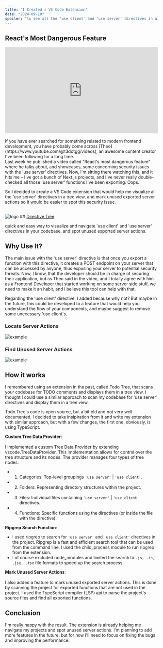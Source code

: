 ```yaml
---
title: "I Created a VS Code Extension"
date: "2024-09-10"
spoiler: "to see all the 'use client' and 'use server' directives in a tree view, and spot unused exported server actions"
---
```



## React's Most Dangerous Feature

<div style="position: relative; padding-bottom: 56.25%; height: 0; overflow: hidden;">
  <iframe
    style="position: absolute; top: 0; left: 0; width: 100%; height: 100%;"
    src="https://www.youtube.com/embed/yUm-ET8w_28"
    title="React's Most Dangerous Feature"
    frameborder="0"
    allow="accelerometer; autoplay; clipboard-write; encrypted-media; gyroscope; picture-in-picture"
    allowfullscreen>
  </iframe>
</div>
<br />
If you have ever searched for something related to modern frontend development,
you have probably come across [Theo](https://www.youtube.com/@t3dotgg/videos),
an awesome content creator I've been following for a long time. <br /> Last week
he published a video called "React's most dangerous feature" where he talks
about, and showcases, some concerning security issues with the 'use server'
directives. Now, I'm sitting there watching this, and it hits me – I've got a
bunch of Next.js projects, and I've never really double-checked all those 'use
server' functions I've been exporting. Oops.

So I decided to create a VS Code extension that would help me visualize all the 'use server' directives in a tree view, and mark unused exported server actions so it would be easier to spot this security issue.

<br/>
<div class="flex justify-center gap-4 items-center">
<Image src="https://raw.githubusercontent.com/shakedhagag/directive-tree/main/resources/icon.png" alt="logo" width={200} height={200}/>
<span>
## <a href='https://marketplace.visualstudio.com/items?itemName=shagag.directive-tree'>Directive Tree</a>

quick and easy way to visualize and navigate 'use client' and 'use server' directives in your codebase, and spot unused exported server actions.

</span>
</div>

## Why Use It?

The main issue with the 'use server' directive is that once you export a function with this directive, it creates a POST endpoint on your server that can be accessed by anyone, thus exposing your server to potential security threats.
Now, I know, that the developer should be in charge of securing their application, but as Theo said in the video, and I totally agree with him as a Frontend Developer that started working on some server side stuff, we need to make it an habit, and I believe this tool can help with that.

Regarding the 'use client' directive, I added because why not? But maybe in the future, this could be developed to a feature that would help you understand the flow of your components, and maybe suggest to remove some unecessary 'use client's.

### Locate Server Actions

<Image
  src="https://raw.githubusercontent.com/shakedhagag/directive-tree/main/resources/example.png"
  alt="example"
  width={300}
  height={300}
/>

### Find Unused Server Actions

<Image
  src="https://raw.githubusercontent.com/shakedhagag/directive-tree/main/resources/example2.png"
  alt="example"
  width={750}
  height={550}
/>

## How it works

I remembered using an extension in the past, called Todo Tree, that scans your codebase for TODO comments and displays them in a tree view. I thought I could use a similar approach to scan my codebase for 'use server' directives and display them in a tree view.

Todo Tree's code is open source, but a bit old and not very well documented. I decided to take insipiration from it and write my extension with similar approach, but with a few changes, the first one, obviously, is using TypeScript.

**Custom Tree Data Provider**: <br/> <br/>
I implemented a custom Tree Data Provider by extending vscode.TreeDataProvider. This implementation allows for control over the tree structure and its nodes. The provider manages four types of tree nodes:

- 1. Categories: Top-level groupings `'use server'` | `'use client'`.
- 2. Folders: Representing directory structures within the project.
- 3. Files: Individual files containing `'use server'` | `'use client'` directives.
- 4. Functions: Specific functions using the directives (or inside the file with the directive).

**Ripgrep Search Function**:

- I used ripgrep to search for `'use server'` and `'use client'` directives in the project. Ripgrep is a fast and efficient search tool that can be used from the command line. I used the child_process module to run ripgrep from the extension.
- I of course excluded node_modules and limited the search to `.js, .ts, .jsx, .tsx` file formats to speed up the search process.

**Mark Unused Server Actions**: <br/> <br/>
I also added a feature to mark unused exported server actions. This is done by scanning the project for exported functions that are not used in the project. I used the TypeScript compiler (LSP) api to parse the project's source files and find all exported functions.

## Conclusion

I'm really happy with the result. The extension is already helping me navigate my projects and spot unused server actions. I'm planning to add more features in the future, but for now i'll need to focus on fixing the bugs and improving the performance.

